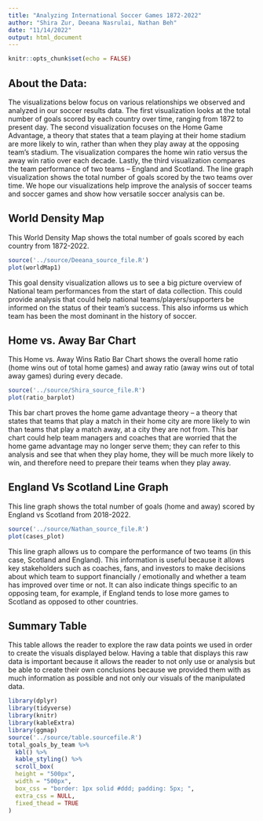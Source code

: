 ```yaml
---
title: "Analyzing International Soccer Games 1872-2022"
author: "Shira Zur, Deeana Nasrulai, Nathan Beh"
date: "11/14/2022"
output: html_document
---
```


```r
knitr::opts_chunk$set(echo = FALSE)
```

## About the Data:

The visualizations below focus on various relationships we observed and analyzed in our soccer results data. The first visualization looks at the total number of goals scored by each country over time, ranging from 1872 to present day. The second visualization focuses on the Home Game Advantage, a theory that states that a team playing at their home stadium are more likely to win, rather than when they play away at the opposing team's stadium. The visualization compares the home win ratio versus the away win ratio over each decade. Lastly, the third visualization compares the team performance of two teams -- England and Scotland. The line graph visualization shows the total number of goals scored by the two teams over time. We hope our visualizations help improve the analysis of soccer teams and soccer games and show how versatile soccer analysis can be.  

## World Density Map

This World Density Map shows the total number of goals scored by each country from 1872-2022.

```r
source('../source/Deeana_source_file.R')
plot(worldMap1)
```

This goal density visualization allows us to see a big picture overview of National team performances from the start of data collection. This could provide analysis that could help national teams/players/supporters be informed on the status of their team's success. This also informs us which team has been the most dominant in the history of soccer.

## Home vs. Away Bar Chart

This Home vs. Away Wins Ratio Bar Chart shows the overall home ratio (home wins out of total home games) and away ratio (away wins out of total away games) during every decade.

```r
source('../source/Shira_source_file.R')
plot(ratio_barplot)
```

This bar chart proves the home game advantage theory -- a theory that states that teams that play a match in their home city are more likely to win than teams that play a match away, at a city they are not from. This bar chart could help team managers and coaches that are worried that the home game advantage may no longer serve them; they can refer to this analysis and see that when they play home, they will be much more likely to win, and therefore need to prepare their teams when they play away.

## England Vs Scotland Line Graph

This line graph shows the total number of goals (home and away) scored by England vs Scotland from 2018-2022.

```r
source('../source/Nathan_source_file.R')
plot(cases_plot)
```
This line graph allows us to compare the performance of two teams (in this case, Scotland and England). This information is useful because it allows key stakeholders such as coaches, fans, and investors to make decisions about which team to support financially / emotionally and whether a team has improved over time or not. It can also indicate things specific to an opposing team, for example, if England tends to lose more games to Scotland as opposed to other countries. 

## Summary Table

This table allows the reader to explore the raw data points we used in order to create the visuals displayed below. Having a table that displays this raw data is important because it allows the reader to not only use or analysis but be able to create their own conclusions because we provided them with as much information as possible and not only our visuals of the manipulated data.

```r
library(dplyr)
library(tidyverse)
library(knitr)
library(kableExtra)
library(ggmap)
source('../source/table.sourcefile.R')
total_goals_by_team %>%
  kbl() %>%
  kable_styling() %>% 
  scroll_box(
  height = "500px",
  width = "500px",
  box_css = "border: 1px solid #ddd; padding: 5px; ",
  extra_css = NULL,
  fixed_thead = TRUE
)
```
